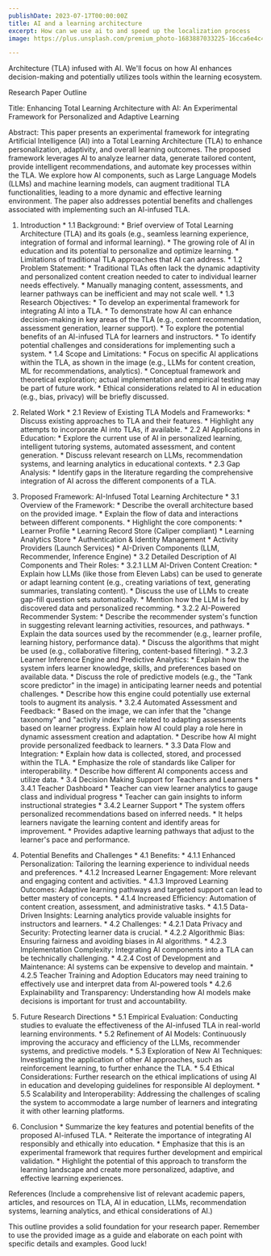 ```yaml
---
publishDate: 2023-07-17T00:00:00Z
title: AI and a learning architecture
excerpt: How can we use ai to and speed up the localization process
image: https://plus.unsplash.com/premium_photo-1683887033225-16cca6e4c4e8

---
```

Architecture (TLA) infused with AI. We'll focus on how AI enhances decision-making and potentially utilizes tools within the learning ecosystem.

Research Paper Outline

Title:  Enhancing Total Learning Architecture with AI: An Experimental Framework for Personalized and Adaptive Learning

Abstract: This paper presents an experimental framework for integrating Artificial Intelligence (AI) into a Total Learning Architecture (TLA) to enhance personalization, adaptivity, and overall learning outcomes. The proposed framework leverages AI to analyze learner data, generate tailored content, provide intelligent recommendations, and automate key processes within the TLA.  We explore how AI components, such as Large Language Models (LLMs) and machine learning models, can augment traditional TLA functionalities, leading to a more dynamic and effective learning environment. The paper also addresses potential benefits and challenges associated with implementing such an AI-infused TLA.

1. Introduction *   1.1 Background: *   Brief overview of Total Learning Architecture (TLA) and its goals (e.g., seamless learning experience, integration of formal and informal learning). *   The growing role of AI in education and its potential to personalize and optimize learning. *   Limitations of traditional TLA approaches that AI can address. *   1.2 Problem Statement: *   Traditional TLAs often lack the dynamic adaptivity and personalized content creation needed to cater to individual learner needs effectively. *   Manually managing content, assessments, and learner pathways can be inefficient and may not scale well. *   1.3 Research Objectives: *   To develop an experimental framework for integrating AI into a TLA. *   To demonstrate how AI can enhance decision-making in key areas of the TLA (e.g., content recommendation, assessment generation, learner support). *   To explore the potential benefits of an AI-infused TLA for learners and instructors. *   To identify potential challenges and considerations for implementing such a system. *   1.4 Scope and Limitations: *   Focus on specific AI applications within the TLA, as shown in the image (e.g., LLMs for content creation, ML for recommendations, analytics). *   Conceptual framework and theoretical exploration; actual implementation and empirical testing may be part of future work. *   Ethical considerations related to AI in education (e.g., bias, privacy) will be briefly discussed.

2. Related Work *   2.1 Review of Existing TLA Models and Frameworks: *   Discuss existing approaches to TLA and their features. *   Highlight any attempts to incorporate AI into TLAs, if available. *   2.2 AI Applications in Education: *   Explore the current use of AI in personalized learning, intelligent tutoring systems, automated assessment, and content generation. *   Discuss relevant research on LLMs, recommendation systems, and learning analytics in educational contexts. *   2.3 Gap Analysis: *   Identify gaps in the literature regarding the comprehensive integration of AI across the different components of a TLA.

3. Proposed Framework: AI-Infused Total Learning Architecture *   3.1 Overview of the Framework: *   Describe the overall architecture based on the provided image. *   Explain the flow of data and interactions between different components. *   Highlight the core components: *   Learner Profile *   Learning Record Store (Caliper compliant) *   Learning Analytics Store *   Authentication & Identity Management *   Activity Providers (Launch Services) *   AI-Driven Components (LLM, Recommender, Inference Engine) *   3.2 Detailed Description of AI Components and Their Roles: *   3.2.1 LLM AI-Driven Content Creation: *   Explain how LLMs (like those from Eleven Labs) can be used to generate or adapt learning content (e.g., creating variations of text, generating summaries, translating content). *   Discuss the use of LLMs to create gap-fill question sets automatically. *   Mention how the LLM is fed by discovered data and personalized recomming. *   3.2.2 AI-Powered Recommender System: *   Describe the recommender system's function in suggesting relevant learning activities, resources, and pathways. *   Explain the data sources used by the recommender (e.g., learner profile, learning history, performance data). *   Discuss the algorithms that might be used (e.g., collaborative filtering, content-based filtering). *   3.2.3 Learner Inference Engine and Predictive Analytics: *   Explain how the system infers learner knowledge, skills, and preferences based on available data. *   Discuss the role of predictive models (e.g., the "Tank score predictor" in the image) in anticipating learner needs and potential challenges. *   Describe how this engine could potentially use external tools to augment its analysis. *   3.2.4 Automated Assessment and Feedback: *   Based on the image, we can infer that the "change taxonomy" and "activity index" are related to adapting assessments based on learner progress. Explain how AI could play a role here in dynamic assessment creation and adaptation. *   Describe how AI might provide personalized feedback to learners. *   3.3 Data Flow and Integration: *   Explain how data is collected, stored, and processed within the TLA. *   Emphasize the role of standards like Caliper for interoperability. *   Describe how different AI components access and utilize data. *   3.4  Decision Making Support for Teachers and Learners *   3.4.1 Teacher Dashboard *   Teacher can view learner analytics to gauge class and individual progress *   Teacher can gain insights to inform instructional strategies *   3.4.2 Learner Support *   The system offers personalized recommendations based on inferred needs. *   It helps learners navigate the learning content and identify areas for improvement. *   Provides adaptive learning pathways that adjust to the learner's pace and performance.

4. Potential Benefits and Challenges *   4.1 Benefits: *   4.1.1 Enhanced Personalization: Tailoring the learning experience to individual needs and preferences. *   4.1.2 Increased Learner Engagement:  More relevant and engaging content and activities. *   4.1.3 Improved Learning Outcomes: Adaptive learning pathways and targeted support can lead to better mastery of concepts. *   4.1.4 Increased Efficiency: Automation of content creation, assessment, and administrative tasks. *   4.1.5 Data-Driven Insights: Learning analytics provide valuable insights for instructors and learners. *   4.2 Challenges: *   4.2.1 Data Privacy and Security: Protecting learner data is crucial. *   4.2.2 Algorithmic Bias: Ensuring fairness and avoiding biases in AI algorithms. *   4.2.3 Implementation Complexity: Integrating AI components into a TLA can be technically challenging. *   4.2.4 Cost of Development and Maintenance: AI systems can be expensive to develop and maintain. *   4.2.5  Teacher Training and Adoption Educators may need training to effectively use and interpret data from AI-powered tools *   4.2.6 Explainability and Transparency: Understanding how AI models make decisions is important for trust and accountability.

5.  Future Research Directions *   5.1 Empirical Evaluation: Conducting studies to evaluate the effectiveness of the AI-infused TLA in real-world learning environments. *   5.2  Refinement of AI Models: Continuously improving the accuracy and efficiency of the LLMs, recommender systems, and predictive models. *   5.3  Exploration of New AI Techniques: Investigating the application of other AI approaches, such as reinforcement learning, to further enhance the TLA. *   5.4  Ethical Considerations:  Further research on the ethical implications of using AI in education and developing guidelines for responsible AI deployment. *   5.5 Scalability and Interoperability: Addressing the challenges of scaling the system to accommodate a large number of learners and integrating it with other learning platforms.

6. Conclusion *   Summarize the key features and potential benefits of the proposed AI-infused TLA. *   Reiterate the importance of integrating AI responsibly and ethically into education. *   Emphasize that this is an experimental framework that requires further development and empirical validation. *   Highlight the potential of this approach to transform the learning landscape and create more personalized, adaptive, and effective learning experiences.

References (Include a comprehensive list of relevant academic papers, articles, and resources on TLA, AI in education, LLMs, recommendation systems, learning analytics, and ethical considerations of AI.)

This outline provides a solid foundation for your research paper. Remember to use the provided image as a guide and elaborate on each point with specific details and examples. Good luck!